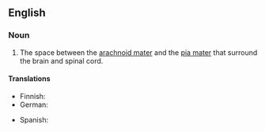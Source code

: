 ==English==
===Noun===
{{en-noun}}
{{wikipedia}}

# {{anatomy}} The space between the [[arachnoid mater]] and the [[pia mater]] that surround the brain and spinal cord.

====Translations====
{{trans-top|space between the arachnoid mater}}
* Finnish: {{t-|fi|lukinkalvonalaistila}}
* German: {{t-|de|Subarachnoidalraum|m}}
{{trans-mid}}
* Spanish: {{t-|es|espacio subaracnoideo|m}}
{{trans-bottom}}